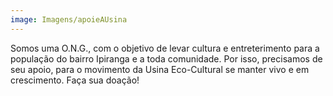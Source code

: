 ```yaml
---
image: Imagens/apoieAUsina
---
```

Somos uma O.N.G., com o objetivo de levar cultura e entreterimento para a população do bairro Ipiranga e a toda comunidade. Por isso, precisamos de seu apoio, para o movimento da Usina Eco-Cultural se manter vivo e em crescimento. Faça sua doação!